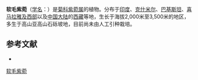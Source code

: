 {{Speciesbox
| name = 软毛紫菀
| status = 
| status_system = 
| image =
| genus = Aster
| species = molliusculus
| authority = (DC.) C. B. Clarke
}}

'''软毛紫菀'''（[[学名|学名]]：{{lang|la|''Aster molliusculus''}}）是[[菊科|菊科]][[紫菀属|紫菀属]]的植物。分布于[[印度|印度]]、[[克什米尔|克什米尔]]、[[巴基斯坦|巴基斯坦]]、[[喜马拉雅及西部|喜马拉雅及西部]]以及[[中国大陆|中国大陆]]的[[西藏|西藏]]等地，生长于海拔2,000米至3,500米的地区，多生于高山亚高山石砾坡地，目前尚未由人工引种栽培。

== 参考文献 ==
<div class="references-small">
* {{cite web| url =http://www.bioinfo.cn/db05/KmzwSpecies.php?action=view&id=4277| title =软毛紫菀| work =《中国高等植物数据库全库》| publisher =中国科学院微生物研究所| author =昆明植物研究所| accessdate =2009-02-25| deadurl =yes| archiveurl =https://web.archive.org/web/20160305002403/http://www.bioinfo.cn/db05/KmzwSpecies.php?action=view&id=4277| archivedate =2016-03-05}}
</div>
{{Taxonbar|from=Q15231029}}

[[Category:紫菀属|软毛紫菀]]


{{植物小作品}}